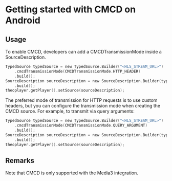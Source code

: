 # Getting started with CMCD on Android


<Intro />

## Usage

To enable CMCD, developers can add a CMCDTransmissionMode inside a SourceDescription.

```kotlin
TypedSource typedSource = new TypedSource.Builder("<HLS_STREAM_URL>")
    .cmcdTransmissionMode(CMCDTransmissionMode.HTTP_HEADER)
    .build();
SourceDescription sourceDescription = new SourceDescription.Builder(typedSource)
    .build();
theoplayer.getPlayer().setSource(sourceDescription);
```

The preferred mode of transmission for HTTP requests is to use custom headers, but you can configure the transmission mode when creating the CMCD source. For example, to transmit via query arguments:

```kotlin
TypedSource typedSource = new TypedSource.Builder("<HLS_STREAM_URL>")
    .cmcdTransmissionMode(CMCDTransmissionMode.QUERY_ARGUMENT)
    .build();
SourceDescription sourceDescription = new SourceDescription.Builder(typedSource)
    .build();
theoplayer.getPlayer().setSource(sourceDescription);
```

## Remarks

Note that CMCD is only supported with the Media3 integration.

